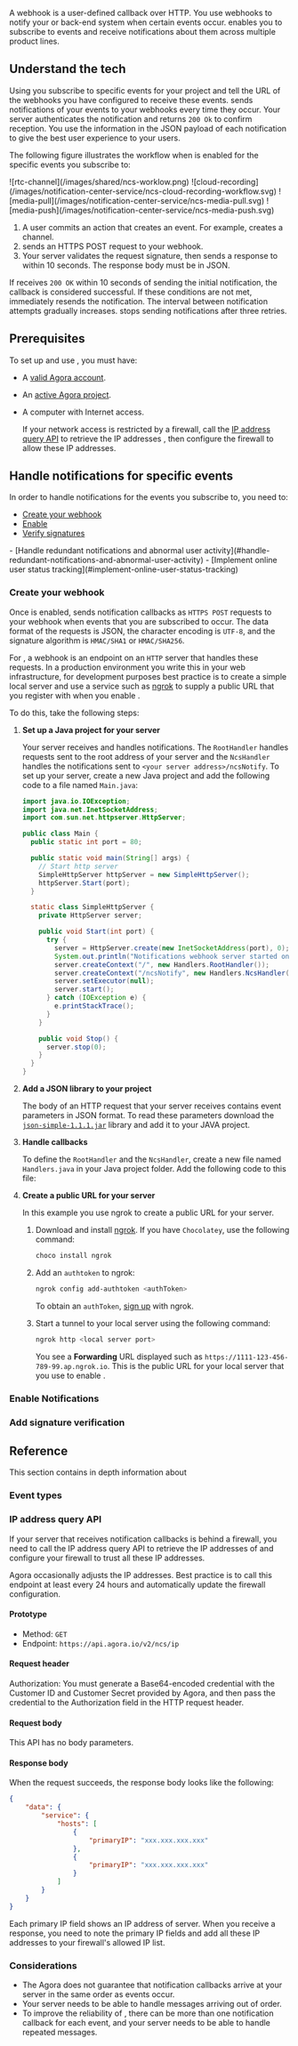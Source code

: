 
A webhook is a user-defined callback over HTTP. You use webhooks to notify your <Vpl k="CLIENT" /> or back-end system when certain <Vpd k="PRODUCT" /> events occur. <Vg k="COMPANY" /> <Vg k="NCS_LONG" /> enables you to subscribe to events and receive notifications about them across multiple product lines.

## Understand the tech

Using <Vg k="CONSOLE" /> you subscribe to specific events for your project and tell <Vg k="NCS_LONG" /> the URL of the webhooks you have configured to receive these events. <Vg k="NCS_LONG" /> sends notifications of your events to your webhooks every time they occur. Your server authenticates the notification and returns `200 Ok` to confirm reception. You use the information in the JSON payload of each notification to give the best user experience to your users.

The following figure illustrates the workflow when <Vg k="NCS_LONG" /> is enabled for the specific events you subscribe to:

<ProductWrapper product="video-calling, voice-calling, interactive-live-streaming, broadcast-streaming">
![rtc-channel](/images/shared/ncs-worklow.png)
</ProductWrapper>

<ProductWrapper product="cloud-recording">
![cloud-recording](/images/notification-center-service/ncs-cloud-recording-workflow.svg)
</ProductWrapper>

<ProductWrapper product="media-pull">
![media-pull](/images/notification-center-service/ncs-media-pull.svg)
</ProductWrapper>

<ProductWrapper product="media-push">
![media-push](/images/notification-center-service/ncs-media-push.svg)
</ProductWrapper>

1. A user commits an action that creates an event. For example, creates a channel.
1. <Vg k="NCS_LONG" /> sends an HTTPS POST request to your webhook.
1. Your server validates the request signature, then sends a response to <Vg k="NCS_LONG" /> within 10 seconds. The response body must be in JSON.

If <Vg k="NCS_LONG" /> receives `200 OK` within 10 seconds of sending the initial notification, the callback is considered successful. If these conditions are not met, <Vg k="NCS_LONG" /> immediately resends the notification. The interval between notification attempts gradually increases. <Vg k="NCS_LONG" /> stops sending notifications after three retries.

## Prerequisites

To set up and use <Vg k="NCS_LONG" />, you must have:

- A [valid Agora account](../reference/manage-agora-account#create-an-agora-account).
- An [active Agora project](../reference/manage-agora-account#create-an-agora-project).
- A computer with Internet access.
    
    If your network access is restricted by a firewall, call the [IP address query API](#ip-address-query-api) to retrieve the <Vg k="NCS_LONG" /> IP addresses , then configure the firewall to allow these IP addresses.

## Handle notifications for specific events

In order to handle notifications for the events you subscribe to, you need to:
- [Create your webhook](#create-your-webhook)
- [Enable <Vg k="NCS_LONG" />](#enable-notifications)
- [Verify <Vg k="NCS_LONG" /> signatures](#add-signature-verification)
<ProductWrapper product="video-calling, voice-calling, interactive-live-streaming, broadcast-streaming">
- [Handle redundant notifications and abnormal user activity](#handle-redundant-notifications-and-abnormal-user-activity)
- [Implement online user status tracking](#implement-online-user-status-tracking)
 
</ProductWrapper>

### Create your webhook

Once <Vg k="NCS_LONG" /> is enabled, <Vg k="AGORA_BACKEND" /> sends notification callbacks as `HTTPS POST` requests to your webhook when events that you are subscribed to occur. The data format of the requests is JSON, the character encoding is `UTF-8`, and the signature algorithm is `HMAC/SHA1` or `HMAC/SHA256`.

For <Vg k="NCS_LONG" />, a webhook is an endpoint on an `HTTP` server that handles these requests. In a production environment you write this in your web infrastructure, for development purposes best practice is to create a simple local server and use a service such as [ngrok](https://ngrok.com/download) to supply a public URL that you register with  <Vg k="AGORA_BACKEND" /> when you enable <Vg k="NCS_LONG" />.

To do this, take the following steps:

1. **Set up a Java project for your server**

    Your server receives and handles notifications. The `RootHandler` handles requests sent to the root address of your server and the `NcsHandler` handles the notifications sent to `<your server address>/ncsNotify`. To set up your server, create a new Java project and add the following code to a file named `Main.java`:

    ```java
    import java.io.IOException;
    import java.net.InetSocketAddress;
    import com.sun.net.httpserver.HttpServer;

    public class Main {
      public static int port = 80;

      public static void main(String[] args) {
        // Start http server
        SimpleHttpServer httpServer = new SimpleHttpServer();
        httpServer.Start(port);
      }

      static class SimpleHttpServer {
        private HttpServer server;

        public void Start(int port) {
          try {
            server = HttpServer.create(new InetSocketAddress(port), 0);
            System.out.println("Notifications webhook server started on port " + port);
            server.createContext("/", new Handlers.RootHandler());
            server.createContext("/ncsNotify", new Handlers.NcsHandler());
            server.setExecutor(null);
            server.start();
          } catch (IOException e) {
            e.printStackTrace();
          }
        }

        public void Stop() {
          server.stop(0);
        }
      }
    }
    ```

1.  **Add a JSON library to your project**

    The body of an HTTP request that your server receives contains event parameters in JSON format. To read these parameters download the [`json-simple-1.1.1.jar`](https://repo1.maven.org/maven2/com/googlecode/json-simple/json-simple/1.1.1/) library and add it to your JAVA project. 

1. **Handle <Vg k="NCS_LONG" /> callbacks**

    To define the `RootHandler` and the `NcsHandler`, create a new file named `Handlers.java` in your Java project folder. Add the following code to this file:

    <EventHandler />

1. **Create a public URL for your server**

    In this example you use ngrok to create a public URL for your server.

    1. Download and install [ngrok](https://ngrok.com/download). If you have `Chocolatey`, use the following command:

        ```bash
        choco install ngrok
        ```
    
    1. Add an `authtoken` to ngrok:

        ```bash
        ngrok config add-authtoken <authToken>
        ```

        To obtain an `authToken`, [sign up](https://dashboard.ngrok.com/signup) with ngrok.


    1. Start a tunnel to your local server using the following command:

        ```bash
        ngrok http <local server port>
        ```

        You see a **Forwarding** URL displayed such as `https://1111-123-456-789-99.ap.ngrok.io`. This is the public URL for your local server that you use to enable <Vg k="NCS_LONG" />.

### Enable Notifications

<EnableNcs />

### Add signature verification

<SignatureVerification />

<RedundantNotifications />

<MaintainStatus />


## Reference

This section contains in depth information about <Vg k="NCS_LONG" />

<RequestHeadBody />

### Event types

<EventTypes />

### IP address query API

If your server that receives notification callbacks is behind a firewall, you need to call the IP address query API to retrieve the IP addresses of <Vg k="NCS_LONG" /> and configure your firewall to trust all these IP addresses.

Agora occasionally adjusts the <Vg k="NCS_LONG" /> IP addresses. Best practice is to call this endpoint at least every 24 hours and automatically update the firewall configuration.

#### Prototype

* Method: `GET`
* Endpoint: `https://api.agora.io/v2/ncs/ip`

#### Request header

Authorization: You must generate a Base64-encoded credential with the Customer ID and Customer Secret provided by Agora, and then pass the credential to the Authorization field in the HTTP request header. 

#### Request body

This API has no body parameters.

#### Response body

When the request succeeds, the response body looks like the following:

```json
{
    "data": {
        "service": {
            "hosts": [
                {
                    "primaryIP": "xxx.xxx.xxx.xxx"
                },
                {
                    "primaryIP": "xxx.xxx.xxx.xxx"
                }
            ]
        }
    }
}
```

Each primary IP field shows an IP address of <Vg k="NCS_LONG" /> server. When you receive a response, you need to note the primary IP fields and add all these IP addresses to your firewall's allowed IP list.

### Considerations

* The Agora <Vg k="NCS_LONG" /> does not guarantee that notification callbacks arrive at your server in the same order as events occur.
* Your server needs to be able to handle messages arriving out of order.
* To improve the reliability of <Vg k="NCS_LONG" />, there can be more than one notification callback for each event, and your server needs to be able to handle repeated messages.

